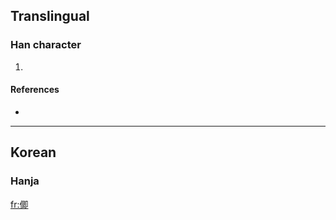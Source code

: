 ==Translingual==

===Han character===
{{Han char|rn=9|rad=人|as=07|sn=9|four=|canj=人日戈中 (OAIL)}}

# {{defn|Han}}

====References====
* {{Han ref|kx=0106.041|dkj=|dj=|hdz=|uh=3461|ud=13409|bh=|bd=}}
----

==Korean==

===Hanja===
{{ko-hanja|hangeul=즉|rv=jeuk|mr=chŭk|y=cuk}}

[[fr:㑡]]